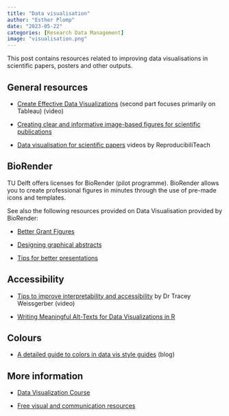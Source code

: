 ```yaml
---
title: "Data visualisation"
author: "Esther Plomp"
date: "2023-05-22"
categories: [Research Data Management]
image: "visualisation.png"
---
```


This post contains resources related to improving data visualisations in scientific papers, posters and other outputs.

## General resources

-   [Create Effective Data Visualizations](https://youtu.be/jt-VdyFzjj0) (second part focuses primarily on Tableau) (video)

-   [Creating clear and informative image-based figures for scientific publications](https://doi.org/10.1371/journal.pbio.3001161%20See%20th)

-   [Data visualisation for scientific papers](https://www.youtube.com/playlist?list=PLWb8IFSVeQ62NbG-u4vQlh4srFcC2KH5g) videos by ReproducibiliTeach

## BioRender

TU Delft offers licenses for BioRender (pilot programme). BioRender allows you to create professional figures in minutes through the use of pre-made icons and templates.

See also the following resources provided on Data Visualisation provided by BioRender:

-   [Better Grant Figures](https://learn.biorender.com/tutorial/creating-grant-figures)

-   [Designing graphical abstracts](https://learn.biorender.com/tutorial/designing-graphical-abstracts)

-   [Tips for better presentations](https://learn.biorender.com/tutorial/tips-for-better-presentations)

## Accessibility

-   [Tips to improve interpretability and accessibility](https://www.youtube.com/watch?v=RzT95DVUMnw) by Dr Tracey Weissgerber (video)

-   [Writing Meaningful Alt-Texts for Data Visualizations in R](https://www.youtube.com/watch?v=dXV5bx1WQTM)

## Colours

-   [A detailed guide to colors in data vis style guides](https://blog.datawrapper.de/colors-for-data-vis-style-guides/) (blog)

## More information

-   [Data Visualization Course](https://exploratory-data-visualization.netlify.app/)

-   [Free visual and communication resources](https://padlet.com/evansemporiumstore/lks3aoyyhkpnkmpe)
